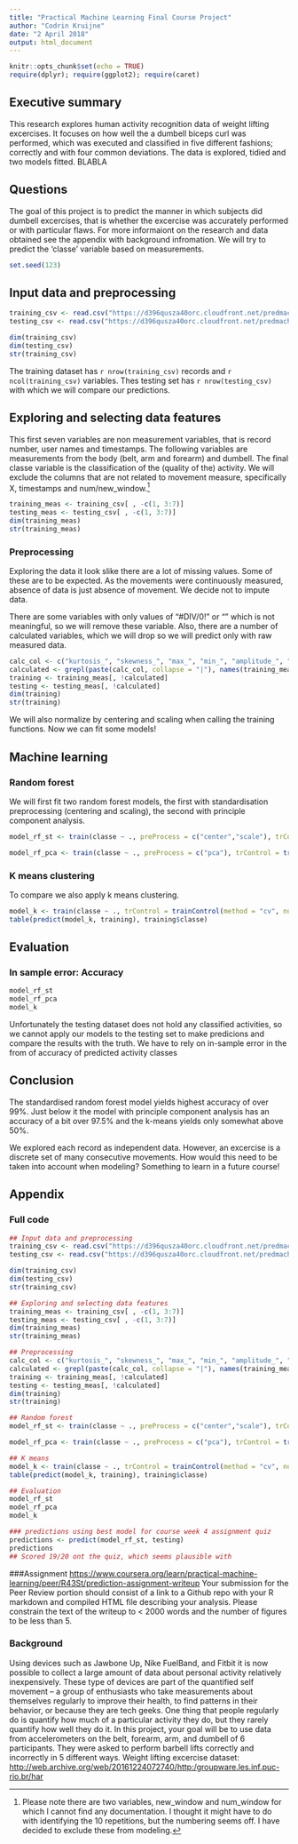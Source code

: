 ```yaml
---
title: "Practical Machine Learning Final Course Project"
author: "Codrin Kruijne"
date: "2 April 2018"
output: html_document
---
```


```r
knitr::opts_chunk$set(echo = TRUE)
require(dplyr); require(ggplot2); require(caret)
```

## Executive summary

This research explores human activity recognition data of weight lifting excercises. It focuses on how well the a dumbell biceps curl was performed, which was executed and classified in five different fashions; correctly and with four common deviations.
The data is explored, tidied and two models fitted. BLABLA

## Questions

The goal of this project is to predict the manner in which subjects did dumbell excercises, that is whether the excercise was accurately performed or with particular flaws. For more informaiont on the research and data obtained see the appendix with background infromation. We will try to predict the 'classe' variable based on measurements.

```r
set.seed(123)
```

## Input data and preprocessing

```r
training_csv <- read.csv("https://d396qusza40orc.cloudfront.net/predmachlearn/pml-training.csv", header = TRUE, na.strings = c("", " ", "#DIV/0!"))
testing_csv <- read.csv("https://d396qusza40orc.cloudfront.net/predmachlearn/pml-testing.csv", header = TRUE, na.strings = c("", " ", "#DIV/0!"))

dim(training_csv)
dim(testing_csv)
str(training_csv)
```
The training dataset has `r nrow(training_csv)` records and `r ncol(training_csv)` variables. Thes testing set has `r nrow(testing_csv)` with which we will compare our predictions.

## Exploring and selecting data features

This first seven variables are non measurement variables, that is record number, user names and timestamps. The following variables are measurements from the body (belt, arm and forearm) and dumbell. The final classe variable is the classification of the (quality of the) activity. 
We will exclude the columns that are not related to movement measure, specifically X, timestamps and num/new_window.[^1]

```r
training_meas <- training_csv[ , -c(1, 3:7)]
testing_meas <- testing_csv[ , -c(1, 3:7)]
dim(training_meas)
str(training_meas)
```

### Preprocessing
Exploring the data it look slike there are a lot of missing values. Some of these are to be expected. As the movements were continuously measured, absence of data is just absence of movement. We decide not to impute data.

There are some variables with only values of "#DIV/0!" or "" which is not meaningful, so we will remove these variable. Also, there are a number of calculated variables, which we will drop so we will predict only with raw measured data.

```r
calc_col <- c("kurtosis_", "skewness_", "max_", "min_", "amplitude_", "var_", "avg_", "stddev_")
calculated <- grepl(paste(calc_col, collapse = "|"), names(training_meas))
training <- training_meas[, !calculated]
testing <- testing_meas[, !calculated]
dim(training)
str(training)
```

We will also normalize by centering and scaling when calling the training functions. Now we can fit some models!

## Machine learning

### Random forest
We will first fit two random forest models, the first with standardisation preprocessing (centering and scaling), the second with principle component analysis.

```r
model_rf_st <- train(classe ~ ., preProcess = c("center","scale"), trControl = trainControl(method = "cv", number = 3, verboseIter = TRUE), data = training, method = "rf")

model_rf_pca <- train(classe ~ ., preProcess = c("pca"), trControl = trainControl(method = "cv", number = 3, verboseIter = TRUE), data = training, method = "rf")
```

### K means clustering

To compare we also apply k means clustering.
```r
model_k <- train(classe ~ ., trControl = trainControl(method = "cv", number = 3, verboseIter = TRUE), data = training, method = "rpart")
table(predict(model_k, training), training$classe)
```

## Evaluation

### In sample error: Accuracy 
```r
model_rf_st
model_rf_pca
model_k
```

Unfortunately the testing dataset does not hold any classified activities, so we cannot apply our models to the testing set to make predicions and compare the results with the truth. We have to rely on in-sample error in the from of accuracy of predicted activity classes

## Conclusion

The standardised random forest model yields highest accuracy of over 99%. Just below it the model with principle component analysis has an accuracy of a bit over 97.5% and the k-means yields only somewhat above 50%.

We explored each record as independent data. However, an excercise is a discrete set of many consecutive movements. How would this need to be taken into account when modeling? Something to learn in a future course!

[^1]: Please note there are two variables, new_window and num_window for which I cannot find any documentation. I thought it might have to do with identifying the 10 repetitions, but the numbering seems off. I have decided to exclude these from modeling.

## Appendix

### Full code
```r
## Input data and preprocessing
training_csv <- read.csv("https://d396qusza40orc.cloudfront.net/predmachlearn/pml-training.csv", header = TRUE, na.strings = c("", " ", "#DIV/0!"))
testing_csv <- read.csv("https://d396qusza40orc.cloudfront.net/predmachlearn/pml-testing.csv", header = TRUE, na.strings = c("", " ", "#DIV/0!"))

dim(training_csv)
dim(testing_csv)
str(training_csv)

## Exploring and selecting data features
training_meas <- training_csv[ , -c(1, 3:7)]
testing_meas <- testing_csv[ , -c(1, 3:7)]
dim(training_meas)
str(training_meas)

## Preprocessing
calc_col <- c("kurtosis_", "skewness_", "max_", "min_", "amplitude_", "var_", "avg_", "stddev_")
calculated <- grepl(paste(calc_col, collapse = "|"), names(training_meas))
training <- training_meas[, !calculated]
testing <- testing_meas[, !calculated]
dim(training)
str(training)

## Random forest
model_rf_st <- train(classe ~ ., preProcess = c("center","scale"), trControl = trainControl(method = "cv", number = 3, verboseIter = TRUE), data = training, method = "rf")

model_rf_pca <- train(classe ~ ., preProcess = c("pca"), trControl = trainControl(method = "cv", number = 3, verboseIter = TRUE), data = training, method = "rf")

## K means
model_k <- train(classe ~ ., trControl = trainControl(method = "cv", number = 3, verboseIter = TRUE), data = training, method = "rpart")
table(predict(model_k, training), training$classe)

## Evaluation
model_rf_st
model_rf_pca
model_k

### predictions using best model for course week 4 assignment quiz
predictions <- predict(model_rf_st, testing)
predictions
## Scored 19/20 ont the quiz, which seems plausible with 
```

###Assignment 
<https://www.coursera.org/learn/practical-machine-learning/peer/R43St/prediction-assignment-writeup>
Your submission for the Peer Review portion should consist of a link to a Github repo with your R markdown and compiled HTML file describing your analysis. Please constrain the text of the writeup to < 2000 words and the number of figures to be less than 5. 

###  Background
Using devices such as Jawbone Up, Nike FuelBand, and Fitbit it is now possible to collect a large amount of data about personal activity relatively inexpensively. These type of devices are part of the quantified self movement – a group of enthusiasts who take measurements about themselves regularly to improve their health, to find patterns in their behavior, or because they are tech geeks. One thing that people regularly do is quantify how much of a particular activity they do, but they rarely quantify how well they do it. In this project, your goal will be to use data from accelerometers on the belt, forearm, arm, and dumbell of 6 participants. They were asked to perform barbell lifts correctly and incorrectly in 5 different ways. 
Weight lifting excercise dataset: <http://web.archive.org/web/20161224072740/http:/groupware.les.inf.puc-rio.br/har>

